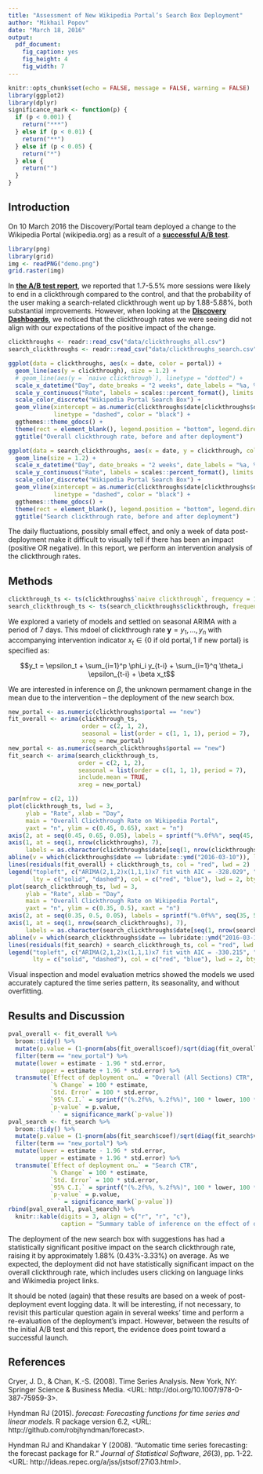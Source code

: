 ```yaml
---
title: "Assessment of New Wikipedia Portal’s Search Box Deployment"
author: "Mikhail Popov"
date: "March 18, 2016"
output:
  pdf_document:
    fig_caption: yes
    fig_height: 4
    fig_width: 7
---
```


```r
knitr::opts_chunk$set(echo = FALSE, message = FALSE, warning = FALSE)
library(ggplot2)
library(dplyr)
significance_mark <- function(p) {
  if (p < 0.001) {
    return("***")
  } else if (p < 0.01) {
    return("**")
  } else if (p < 0.05) {
    return("*")
  } else {
    return("")
  }
}
```

\renewcommand{\abstractname}{Executive Summary}
\begin{abstract}
On 10 March 2016 the Discovery/Portal team deployed a change to the Wikipedia Portal (wikipedia.org) as a result of a successful A/B test. However, when looking at the Discovery Dashboards, we noticed that the clickthrough rates we were seeing did not align with our expectations of the positive impact of the change. In this report we performed an intervention analysis of the clickthrough rate time series data. We found that the deployment of the new search box with suggestions has had a statistically significant positive impact (p = 0.011) on the search clickthrough rate, raising it by approximately 1.88\% on average.
\end{abstract}

## Introduction

On 10 March 2016 the Discovery/Portal team deployed a change to the Wikipedia Portal (wikipedia.org) as a result of a **[successful A/B test](https://meta.wikimedia.org/wiki/Wikipedia.org_Portal_Improvements#A.2FB_testing)**.

```r
library(png)
library(grid)
img <- readPNG("demo.png")
grid.raster(img)
```

In **[the A/B test report](https://commons.wikimedia.org/wiki/File:First_Portal_Test.pdf)**, we reported that 1.7-5.5% more sessions were likely to end in a clickthrough compared to the control, and that the probability of the user making a search-related clickthrough went up by 1.88-5.88%, both substantial improvements. However, when looking at the **[Discovery Dashboards](http://discovery.wmflabs.org/portal/#action_breakdown)**, we noticed that the clickthrough rates we were seeing did not align with our expectations of the positive impact of the change.

```r
clickthroughs <- readr::read_csv("data/clickthroughs_all.csv")
search_clickthroughs <- readr::read_csv("data/clickthroughs_search.csv")
```

```r
ggplot(data = clickthroughs, aes(x = date, color = portal)) +
  geom_line(aes(y = clickthrough), size = 1.2) +
  # geom_line(aes(y = `naive clickthrough`), linetype = "dotted") +
  scale_x_datetime("Day", date_breaks = "2 weeks", date_labels = "%a, %d %b") +
  scale_y_continuous("Rate", labels = scales::percent_format(), limits = c(0, 1)) +
  scale_color_discrete("Wikipedia Portal Search Box") +
  geom_vline(xintercept = as.numeric(clickthroughs$date[clickthroughs$date == lubridate::ymd("2016-03-10")]) + 43200,
             linetype = "dashed", color = "black") +
  ggthemes::theme_gdocs() +
  theme(rect = element_blank(), legend.position = "bottom", legend.direction = "horizontal") +
  ggtitle("Overall clickthrough rate, before and after deployment")
```

```r
ggplot(data = search_clickthroughs, aes(x = date, y = clickthrough, color = portal)) +
  geom_line(size = 1.2) +
  scale_x_datetime("Day", date_breaks = "2 weeks", date_labels = "%a, %d %b") +
  scale_y_continuous("Rate", labels = scales::percent_format(), limits = c(0, 1)) +
  scale_color_discrete("Wikipedia Portal Search Box") +
  geom_vline(xintercept = as.numeric(clickthroughs$date[clickthroughs$date == lubridate::ymd("2016-03-10")]) + 43200,
             linetype = "dashed", color = "black") +
  ggthemes::theme_gdocs() +
  theme(rect = element_blank(), legend.position = "bottom", legend.direction = "horizontal") +
  ggtitle("Search clickthrough rate, before and after deployment")
```

The daily fluctuations, possibly small effect, and only a week of data post-deployment make it difficult to visually tell if there has been an impact (positive OR negative). In this report, we perform an intervention analysis of the clickthrough rates.

\newpage

## Methods

```r
clickthrough_ts <- ts(clickthroughs$`naive clickthrough`, frequency = 1)
search_clickthrough_ts <- ts(search_clickthroughs$clickthrough, frequency = 1)
```

We explored a variety of models and settled on seasonal ARIMA with a period of 7 days. This mdoel of clickthrough rate $\mathbf{y} = y_1, \ldots, y_n$ with accompanying intervention indicator $x_t \in \{0~\text{if old portal}, 1~\text{if new portal}\}$ is specified as:

$$y_t = \epsilon_t + \sum_{i=1}^p \phi_i y_{t-i} + \sum_{i=1}^q \theta_i \epsilon_{t-i} + \beta x_t$$

We are interested in inference on $\beta$, the unknown permament change in the mean due to the intervention -- the deployment of the new search box.

```r
new_portal <- as.numeric(clickthroughs$portal == "new")
fit_overall <- arima(clickthrough_ts,
                     order = c(2, 1, 2),
                     seasonal = list(order = c(1, 1, 1), period = 7),
                     xreg = new_portal)
new_portal <- as.numeric(search_clickthroughs$portal == "new")
fit_search <- arima(search_clickthrough_ts,
                    order = c(2, 1, 2),
                    seasonal = list(order = c(1, 1, 1), period = 7),
                    include.mean = TRUE,
                    xreg = new_portal)
```

```r
par(mfrow = c(2, 1))
plot(clickthrough_ts, lwd = 3,
     ylab = "Rate", xlab = "Day",
     main = "Overall Clickthrough Rate on Wikipedia Portal",
     yaxt = "n", ylim = c(0.45, 0.65), xaxt = "n")
axis(2, at = seq(0.45, 0.65, 0.05), labels = sprintf("%.0f%%", seq(45, 65, 5)), las = 2)
axis(1, at = seq(1, nrow(clickthroughs), 7),
     labels = as.character(clickthroughs$date[seq(1, nrow(clickthroughs), 7)], format = "%a (%d %b)"))
abline(v = which(clickthroughs$date == lubridate::ymd("2016-03-10")), lty = "dashed", col = "blue", lwd = 2)
lines(residuals(fit_overall) + clickthrough_ts, col = "red", lwd = 2)
legend("topleft", c("ARIMA(2,1,2)x(1,1,1)x7 fit with AIC = -328.029", "New Portal Deployed"),
       lty = c("solid", "dashed"), col = c("red", "blue"), lwd = 2, bty = "n")
plot(search_clickthrough_ts, lwd = 3,
     ylab = "Rate", xlab = "Day",
     main = "Overall Clickthrough Rate on Wikipedia Portal",
     yaxt = "n", ylim = c(0.35, 0.5), xaxt = "n")
axis(2, at = seq(0.35, 0.5, 0.05), labels = sprintf("%.0f%%", seq(35, 50, 5)), las = 2)
axis(1, at = seq(1, nrow(search_clickthroughs), 7),
     labels = as.character(search_clickthroughs$date[seq(1, nrow(search_clickthroughs), 7)], format = "%a (%d %b)"))
abline(v = which(search_clickthroughs$date == lubridate::ymd("2016-03-10")), lty = "dashed", col = "blue", lwd = 2)
lines(residuals(fit_search) + search_clickthrough_ts, col = "red", lwd = 2)
legend("topleft", c("ARIMA(2,1,2)x(1,1,1)x7 fit with AIC = -330.215", "New Portal Deployed"),
       lty = c("solid", "dashed"), col = c("red", "blue"), lwd = 2, bty = "n")
```

Visual inspection and model evaluation metrics showed the models we used accurately captured the time series pattern, its seasonality, and without overfitting.

## Results and Discussion

```r
pval_overall <- fit_overall %>%
  broom::tidy() %>%
  mutate(p.value = (1-pnorm(abs(fit_overall$coef)/sqrt(diag(fit_overall$var.coef))))*2) %>%
  filter(term == "new_portal") %>%
  mutate(lower = estimate - 1.96 * std.error,
         upper = estimate + 1.96 * std.error) %>%
  transmute(`Effect of deployment on…` = "Overall (All Sections) CTR",
            `% Change` = 100 * estimate,
            `Std. Error` = 100 * std.error,
            `95% C.I.` = sprintf("(%.2f%%, %.2f%%)", 100 * lower, 100 * upper),
            `p-value` = p.value,
            ` ` = significance_mark(`p-value`))
pval_search <- fit_search %>%
  broom::tidy() %>%
  mutate(p.value = (1-pnorm(abs(fit_search$coef)/sqrt(diag(fit_search$var.coef))))*2) %>%
  filter(term == "new_portal") %>%
  mutate(lower = estimate - 1.96 * std.error,
         upper = estimate + 1.96 * std.error) %>%
  transmute(`Effect of deployment on…` = "Search CTR",
            `% Change` = 100 * estimate,
            `Std. Error` = 100 * std.error,
            `95% C.I.` = sprintf("(%.2f%%, %.2f%%)", 100 * lower, 100 * upper),
            `p-value` = p.value,
            ` ` = significance_mark(`p-value`))
rbind(pval_overall, pval_search) %>%
  knitr::kable(digits = 3, align = c("r", "r", "c"),
               caption = "Summary table of inference on the effect of deploying the update.")
```

The deployment of the new search box with suggestions has had a statistically significant positive impact on the search clickthrough rate, raising it by approximately 1.88% (0.43%-3.33%) on average. As we expected, the deployment did not have statistically significant impact on the overall clickthrough rate, which includes users clicking on language links and Wikimedia project links.

It should be noted (again) that these results are based on a week of post-deployment event logging data. It will be interesting, if not necessary, to revisit this particular question again in several weeks' time and perform a re-evaluation of the deployment's impact. However, between the results of the initial A/B test and this report, the evidence does point toward a successful launch.

## References

Cryer, J. D., & Chan, K.-S. (2008). Time Series Analysis. New York, NY: Springer Science & Business Media. <URL: http://doi.org/10.1007/978-0-387-75959-3>.

Hyndman RJ (2015). _forecast: Forecasting functions for time series and
linear models_. R package version 6.2, <URL:
http://github.com/robjhyndman/forecast>.

Hyndman RJ and Khandakar Y (2008). “Automatic time series forecasting: the
forecast package for R.” _Journal of Statistical Software_, *26*(3), pp.
1-22. <URL: http://ideas.repec.org/a/jss/jstsof/27i03.html>.
